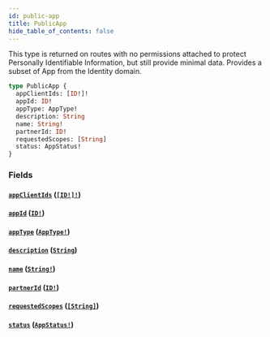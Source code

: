 ```yaml
---
id: public-app
title: PublicApp
hide_table_of_contents: false
---
```



This type is returned on routes with no permissions attached to protect
Personally Identifiable Information, but still provide minimal data.
Provides a subset of App from the Identity domain.

```graphql
type PublicApp {
  appClientIds: [ID!]!
  appId: ID!
  appType: AppType!
  description: String
  name: String!
  partnerId: ID!
  requestedScopes: [String]
  status: AppStatus!
}
```


### Fields

#### [`appClientIds`](#) ([`[ID!]!`](/developers/supplier-apis/supply-api/graphql/reference/scalars/id))




#### [`appId`](#) ([`ID!`](/developers/supplier-apis/supply-api/graphql/reference/scalars/id))




#### [`appType`](#) ([`AppType!`](/developers/supplier-apis/supply-api/graphql/reference/enums/app-type))




#### [`description`](#) ([`String`](/developers/supplier-apis/supply-api/graphql/reference/scalars/string))




#### [`name`](#) ([`String!`](/developers/supplier-apis/supply-api/graphql/reference/scalars/string))




#### [`partnerId`](#) ([`ID!`](/developers/supplier-apis/supply-api/graphql/reference/scalars/id))




#### [`requestedScopes`](#) ([`[String]`](/developers/supplier-apis/supply-api/graphql/reference/scalars/string))




#### [`status`](#) ([`AppStatus!`](/developers/supplier-apis/supply-api/graphql/reference/enums/app-status))






